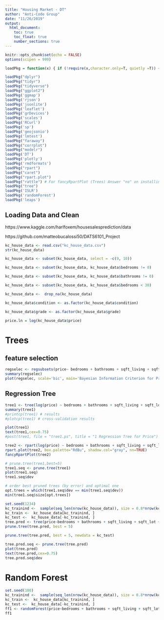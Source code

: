 ```yaml
---
title: "Housing Market - DT"
author: "Anti-Code Group"
date: "11/26/2019"
output:  
  html_document:
    toc: true
    toc_float: true
    number_sections: true
---
```


```r
knitr::opts_chunk$set(echo = FALSE)
options(scipen = 999)
```

```r
loadPkg = function(x) { if (!require(x,character.only=T, quietly =T)) { install.packages(x,dep=T,repos="http://cran.us.r-project.org"); if(!require(x,character.only=T)) stop("Package not found") } }
```

```r
loadPkg("dplyr")
loadPkg("tidyr")
loadPkg("tidyverse")
loadPkg("ggplot2")
loadPkg('ggmap')
loadPkg('rjson')
loadPkg('jsonlite')
loadPkg('leaflet')
loadPkg('grDevices')
loadPkg('scales')
loadPkg('RCurl')
loadPkg('sp')
loadPkg('geojsonio')
loadPkg('lmtest')
loadPkg("faraway")
loadPkg("corrplot")
loadPkg("modelr")
loadPkg('DT')
loadPkg('plotly')
loadPkg('rmdformats')
loadPkg("rpart") 
loadPkg("caret") 
loadPkg("rpart.plot")
loadPkg("rattle") # For fancyRpartPlot (Trees) Answer "no" on installing from binary source
loadPkg("tree") 
loadPkg('ISLR')
loadPkg('randomForest')
loadPkg('leaps')
```

## Loading Data and Clean

https://www.kaggle.com/harlfoxem/housesalesprediction/data

https://github.com/matteobucalossi50/DATS6101_Project

```r
kc_house_data <- read.csv("kc_house_data.csv")
str(kc_house_data)
```

```r
kc_house_data <- subset(kc_house_data, select = -c(9, 10))

kc_house_data <- subset(kc_house_data, kc_house_data$bedrooms != 0)

kc_house_data <- subset(kc_house_data, kc_house_data$bathrooms != 0)

kc_house_data <- subset(kc_house_data, kc_house_data$bedrooms < 30)

kc_house_data <-  drop_na(kc_house_data)

kc_house_data$condition <- as.factor(kc_house_data$condition)

kc_house_data$grade <- as.factor(kc_house_data$grade)

price.ln = log(kc_house_data$price)

```

# Trees

## feature selection

```r
regselec <- regsubsets(price~ bedrooms + bathrooms + sqft_living + sqft_lot + floors + condition + grade + sqft_above + sqft_basement+yr_built+yr_renovated, data=kc_house_data, nvmax = 12, method = "seqrep")
summary(regselec)
plot(regselec, scale='bic', main='Bayesian Information Criterion for Price')
```

## Regression Tree

```r
tree1 <- tree(log(price) ~ bedrooms + bathrooms + sqft_living + sqft_lot + floors + condition + grade + sqft_above + sqft_basement+yr_built+yr_renovated, data=kc_house_data)
summary(tree1)
#printcp(tree1) # results 
#plotcp(tree1) # cross-validation results 
```

```r
plot(tree1) 
text(tree1,cex=0.75)
#post(tree1, file = "tree1.ps", title = "1 Regression Tree for Price")
```

```r
tree2 <- rpart(log(price) ~ bedrooms + bathrooms + sqft_living + sqft_lot + floors + condition + grade + sqft_above + sqft_basement+yr_built+yr_renovated, data=kc_house_data, cp=.02)
rpart.plot(tree2, box.palette="RdBu", shadow.col="gray", nn=TRUE)
fancyRpartPlot(tree2)
```


```r
# prune.tree(tree1,best=5) 
tree1.seq <- prune.tree(tree1)
plot(tree1.seq)
tree1.seq$dev

# order best pruned trees (by error) and optimal one
opt.trees = which(tree1.seq$dev == min(tree1.seq$dev)) 
min(tree1.seq$size[opt.trees])
```


```r
set.seed(1234)
kc_trainind <-  sample(seq_len(nrow(kc_house_data)), size = 0.8*nrow(kc_house_data))
kc_train <-  kc_house_data[kc_trainind, ]
kc_test <-  kc_house_data[-kc_trainind, ]
tree.pred <- tree(price~bedrooms + bathrooms + sqft_living + sqft_lot + floors + condition + grade + sqft_above + sqft_basement+yr_built+yr_renovated, data=kc_train, mindev=0.001)
prune.tree(tree.pred, best = 5)
```

```r
prune.tree(tree.pred, best = 5, newdata = kc_test)
```

```r
tree.pred.seq <- prune.tree(tree.pred)
plot(tree.pred)
text(tree.pred,cex=0.75)
tree.pred.seq$dev
```

# Random Forest

```r
set.seed(100)
kc_trainind <-  sample(seq_len(nrow(kc_house_data)), size = 0.8*nrow(kc_house_data))
kc_train <-  kc_house_data[kc_trainind, ]
kc_test <-  kc_house_data[-kc_trainind, ]
ff1 <- randomForest(price~bedrooms + bathrooms + sqft_living + sqft_lot + floors + condition + grade + sqft_above + sqft_basement+yr_built+yr_renovated, data = kc_train, importance = TRUE)
ff1
```


